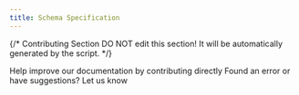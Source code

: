 ```yaml
---
title: Schema Specification
---
```



<Card title="Manifest" icon="link" href="/en/plugins/schema-definition/manifest">
</Card>

<Card title="Endpoint" icon="link" href="/en/plugins/schema-definition/endpoint">
</Card>

<Card title="Model" icon="link" href="/en/plugins/schema-definition/model">
</Card>

<Card title="General Specifications" icon="link" href="/en/plugins/schema-definition/general-specifications">
</Card>

<Card title="Persistent Storage" icon="link" href="/en/plugins/schema-definition/persistent-storage">
</Card>

<Card title="Reverse Invocation of the Dify Service" icon="link" href="/en/plugins/schema-definition/reverse-invocation-of-the-dify-service">
</Card>

{/*
Contributing Section
DO NOT edit this section!
It will be automatically generated by the script.
*/}

<CardGroup cols="2">
    <Card
        title="Edit this page"
        icon="pen-to-square"
        href="https://github.com/langgenius/dify-docs-mintlify/edit/main/en/plugins/schema-definition/README.mdx"
    >
        Help improve our documentation by contributing directly
    </Card>
    <Card
        title="Report an issue"
        icon="github"
        href="https://github.com/langgenius/dify-docs-mintlify/issues/new?title=Documentation%20Issue%3A%20&body=%23%23%20Issue%20Description%0A%3C%21--%20Please%20briefly%20describe%20the%20issue%20you%20found%20--%3E%0A%0A%23%23%20Page%20Link%0Ahttps%3A%2F%2Fgithub.com%2Flanggenius%2Fdify-docs-mintlify%2Fblob%2Fmain%2Fen/plugins/schema-definition%2FREADME.mdx%0A%0A%23%23%20Suggested%20Changes%0A%3C%21--%20If%20you%20have%20specific%20suggestions%20for%20changes%2C%20please%20describe%20them%20here%20--%3E%0A%0A%3C%21--%20Thank%20you%20for%20helping%20improve%20our%20documentation%21%20--%3E"
    >
        Found an error or have suggestions? Let us know
    </Card>
</CardGroup>
